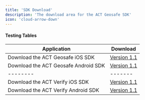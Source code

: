 ```yaml
---
title: 'SDK Download'
description: 'The download area for the ACT Geosafe SDK'
icon: 'cloud-arrow-down'
---
```

#### Testing Tables

| Application    | Download |
| -------- | ------- |
| Download the ACT Geosafe iOS SDK  | [Version 1.1](https://example.com)    |
| Download the ACT Geosafe Android SDK | [Version 1.1](https://example.com)    |
| -------- | ------- |
| Download the ACT Verify iOS SDK    | [Version 1.1](https://example.com)    |
| Download the ACT Verify Android SDK    | [Version 1.1](https://example.com)    |
